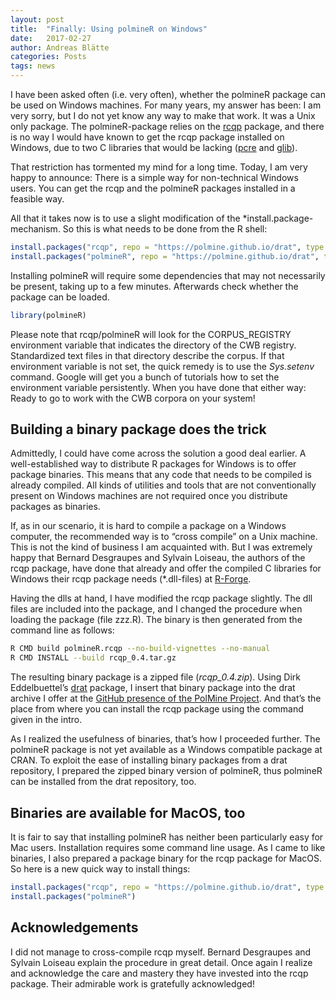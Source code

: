 ```yaml
---
layout: post
title:  "Finally: Using polmineR on Windows"
date:   2017-02-27
author: Andreas Blätte
categories: Posts
tags: news
---
```

  

I have been asked often (i.e. very often), whether the polmineR package can be used on Windows machines. For many years, my answer has been: I am very sorry, but I do not yet know any way to make that work. It was a Unix only package. The polmineR-package relies on the [rcqp](https://cran.r-project.org/web/packages/rcqp/index.html) package, and there is no way I would have known to get the rcqp package installed on Windows, due to two C libraries that would be lacking ([pcre](http://pcre.org/) and [glib](https://developer.gnome.org/glib/stable/)).

That restriction has tormented my mind for a long time. Today, I am very happy to announce: There is a simple way for non-technical Windows users. You can get the rcqp and the polmineR packages installed in a feasible way.

All that it takes now is to use a slight modification of the *install.package-mechanism. So this is what needs to be done from the R shell:

```r
install.packages("rcqp", repo = "https://polmine.github.io/drat", type = "binary")
install.packages("polmineR", repo = "https://polmine.github.io/drat", type = "binary")
```

Installing polmineR will require some dependencies that may not necessarily be present, taking up to a few minutes. Afterwards check whether the package can be loaded.

```r
library(polmineR)
```

Please note that rcqp/polmineR will look for the CORPUS_REGISTRY environment variable that indicates the directory of the CWB registry. Standardized text files in that directory describe the corpus. If that environment variable is not set, the quick remedy is to use the *Sys.setenv* command. Google will get you a bunch of tutorials how to set the environment variable persistently. When you have done that either way: Ready to go to work with the CWB corpora on your system!


Building a binary package does the trick
----------------------------------------

Admittedly, I could have come across the solution a good deal earlier. A well-established way to distribute R packages for Windows is to offer package binaries. This means that any code that needs to be compiled is already compiled. All kinds of utilities and tools that are not conventionally present on Windows machines are not required once you distribute packages as binaries.

If, as in our scenario, it is hard to compile a package on a Windows computer, the recommended way is to "cross compile" on a Unix machine. This is not the kind of business I am acquainted with. But I was extremely happy that Bernard Desgraupes and Sylvain Loiseau, the authors of the rcqp package, have done that already and offer the compiled C libraries for Windows their rcqp package needs (*.dll-files) at [R-Forge](https://r-forge.r-project.org/scm/viewvc.php/libs/i386/?root=rcwb).

Having the dlls at hand, I have modified the rcqp package slightly. The dll files are included into the package, and I changed the procedure when loading the package (file zzz.R). The binary is then generated from the command line as follows:

```sh
R CMD build polmineR.rcqp --no-build-vignettes --no-manual
R CMD INSTALL --build rcqp_0.4.tar.gz
```

The resulting binary package is a zipped file (*rcqp_0.4.zip*). Using Dirk Eddelbuettel's [drat](https://github.com/eddelbuettel/drat) package, I insert that binary package into the drat archive I offer at the [GitHub presence of the PolMine Project](https://github.com/PolMine/polmineR). And that's the place from where you can install the rcqp package using the command given in the intro.

As I realized the usefulness of binaries, that's how I proceeded further. The polmineR package is not yet available as a Windows compatible package at CRAN. To exploit the ease of installing binary packages from a drat repository, I prepared the zipped binary version of polmineR, thus polmineR can be installed from the drat repository, too.


Binaries are available for MacOS, too
-------------------------------------

It is fair to say that installing polmineR has neither been particularly easy for Mac users. Installation requires some command line usage. As I came to like binaries, I also prepared a package binary for the rcqp package for MacOS. So here is a new quick way to install things:

```r
install.packages("rcqp", repo = "https://polmine.github.io/drat", type = "binary")
install.packages("polmineR")
```


Acknowledgements
----------------

I did not manage to cross-compile rcqp myself. Bernard Desgraupes and Sylvain Loiseau explain the procedure in great detail. Once again I realize and acknowledge the care and mastery they have invested into the rcqp package. Their admirable work is gratefully acknowledged!
